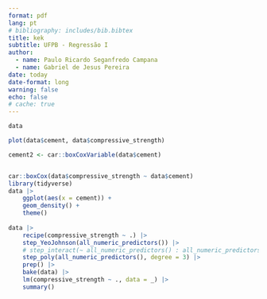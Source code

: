 ```yaml
---
format: pdf
lang: pt
# bibliography: includes/bib.bibtex
title: kek
subtitle: UFPB - Regressão I
author:
  - name: Paulo Ricardo Seganfredo Campana
  - name: Gabriel de Jesus Pereira
date: today
date-format: long
warning: false
echo: false
# cache: true
---
```


::: hidden
\pagestyle{empty}
\thispagestyle{empty}
:::

```r
data

plot(data$cement, data$compressive_strength)

cement2 <- car::boxCoxVariable(data$cement)


car::boxCox(data$compressive_strength ~ data$cement)
library(tidyverse)
data |> 
    ggplot(aes(x = cement)) +
    geom_density() +
    theme()
 
data |> 
    recipe(compressive_strength ~ .) |> 
    step_YeoJohnson(all_numeric_predictors()) |>
    # step_interact(~ all_numeric_predictors() : all_numeric_predictors()) |>
    step_poly(all_numeric_predictors(), degree = 3) |>
    prep() |> 
    bake(data) |> 
    lm(compressive_strength ~ ., data = _) |> 
    summary()
```

